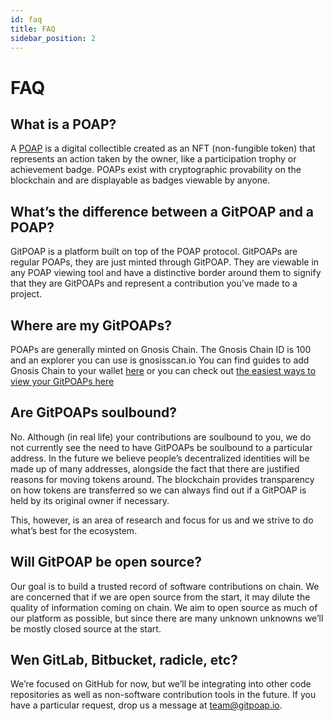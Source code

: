```yaml
---
id: faq
title: FAQ
sidebar_position: 2
---
```


# FAQ

## What is a POAP?

A [POAP](https://poap.xyz) is a digital collectible created as an NFT (non-fungible token) that represents an action taken by the owner, like a participation trophy or achievement badge. POAPs exist with cryptographic provability on the blockchain and are displayable as badges viewable by anyone.

## What’s the difference between a GitPOAP and a POAP?

GitPOAP is a platform built on top of the POAP protocol. GitPOAPs are regular POAPs, they are just minted through GitPOAP. They are viewable in any POAP viewing tool and have a distinctive border around them to signify that they are GitPOAPs and represent a contribution you’ve made to a project.

## Where are my GitPOAPs?

POAPs are generally minted on Gnosis Chain. The Gnosis Chain ID is 100 and an explorer you can use is gnosisscan.io
You can find guides to add Gnosis Chain to your wallet [here](https://docs.gnosischain.com/tools/wallets/) or you can check out [the easiest ways to view your GitPOAPs here](./viewing)

## Are GitPOAPs soulbound?

No. Although (in real life) your contributions are soulbound to you, we do not currently see the need to have GitPOAPs be soulbound to a particular address. In the future we believe people’s decentralized identities will be made up of many addresses, alongside the fact that there are justified reasons for moving tokens around. The blockchain provides transparency on how tokens are transferred so we can always find out if a GitPOAP is held by its original owner if necessary.

This, however, is an area of research and focus for us and we strive to do what’s best for the ecosystem.

## Will GitPOAP be open source?

Our goal is to build a trusted record of software contributions on chain. We are concerned that if we are open source from the start, it may dilute the quality of information coming on chain. We aim to open source as much of our platform as possible, but since there are many unknown unknowns we’ll be mostly closed source at the start.

## Wen GitLab, Bitbucket, radicle, etc?

We’re focused on GitHub for now, but we’ll be integrating into other code repositories as well as non-software contribution tools in the future. If you have a particular request, drop us a message at team@gitpoap.io.
